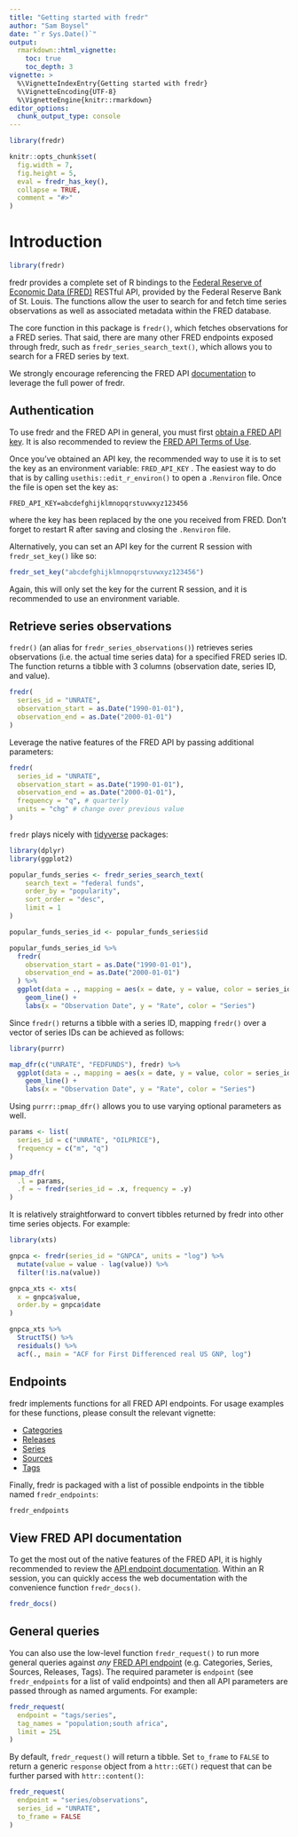 ```yaml
---
title: "Getting started with fredr"
author: "Sam Boysel"
date: "`r Sys.Date()`"
output: 
  rmarkdown::html_vignette:
    toc: true
    toc_depth: 3
vignette: >
  %\VignetteIndexEntry{Getting started with fredr}
  %\VignetteEncoding{UTF-8}
  %\VignetteEngine{knitr::rmarkdown}
editor_options: 
  chunk_output_type: console
---
```


```r
library(fredr)

knitr::opts_chunk$set(
  fig.width = 7,
  fig.height = 5,
  eval = fredr_has_key(),
  collapse = TRUE,
  comment = "#>"
)
```

# Introduction

```r
library(fredr)
```

fredr provides a complete set of R bindings to the [Federal Reserve of Economic Data (FRED)](https://fred.stlouisfed.org/) RESTful API, provided by the Federal Reserve Bank of St. Louis. The functions allow the user to search for and fetch time series observations as well as associated metadata within the FRED database.

The core function in this package is `fredr()`, which fetches observations for a FRED series. That said, there are many other FRED endpoints exposed through fredr, such as `fredr_series_search_text()`, which allows you to search for a FRED series by text.

We strongly encourage referencing the FRED API [documentation](https://fred.stlouisfed.org/docs/api/fred/) to leverage the full power of fredr.

## Authentication

To use fredr and the FRED API in general, you must first [obtain a FRED API key](https://research.stlouisfed.org/docs/api/api_key.html). It is also recommended to review the [FRED API Terms of Use](https://research.stlouisfed.org/docs/api/terms_of_use.html).

Once you've obtained an API key, the recommended way to use it is to set the key as an environment variable: `FRED_API_KEY` . The easiest way to do that is by calling `usethis::edit_r_environ()` to open a `.Renviron` file. Once the file is open set the key as:

    FRED_API_KEY=abcdefghijklmnopqrstuvwxyz123456

where the key has been replaced by the one you received from FRED. Don't forget to restart R after saving and closing the `.Renviron` file.

Alternatively, you can set an API key for the current R session with `fredr_set_key()` like so:

```r
fredr_set_key("abcdefghijklmnopqrstuvwxyz123456")
```

Again, this will only set the key for the current R session, and it is recommended to use an environment variable.

## Retrieve series observations

`fredr()` (an alias for `fredr_series_observations()`) retrieves series observations (i.e. the actual time series data) for a specified FRED series ID. The function returns a tibble with 3 columns (observation date, series ID, and value).

```r
fredr(
  series_id = "UNRATE",
  observation_start = as.Date("1990-01-01"),
  observation_end = as.Date("2000-01-01")
)
```

Leverage the native features of the FRED API by passing additional parameters:

```r
fredr(
  series_id = "UNRATE",
  observation_start = as.Date("1990-01-01"),
  observation_end = as.Date("2000-01-01"),
  frequency = "q", # quarterly
  units = "chg" # change over previous value
)
```

`fredr` plays nicely with [tidyverse](https://www.tidyverse.org/) packages:

```r
library(dplyr)
library(ggplot2)

popular_funds_series <- fredr_series_search_text(
    search_text = "federal funds",
    order_by = "popularity",
    sort_order = "desc",
    limit = 1
)

popular_funds_series_id <- popular_funds_series$id

popular_funds_series_id %>%
  fredr(
    observation_start = as.Date("1990-01-01"),
    observation_end = as.Date("2000-01-01")
  ) %>%
  ggplot(data = ., mapping = aes(x = date, y = value, color = series_id)) +
    geom_line() +
    labs(x = "Observation Date", y = "Rate", color = "Series")
```

Since `fredr()` returns a tibble with a series ID, mapping `fredr()` over a vector of series IDs can be achieved as follows:

```r
library(purrr)

map_dfr(c("UNRATE", "FEDFUNDS"), fredr) %>%
  ggplot(data = ., mapping = aes(x = date, y = value, color = series_id)) +
    geom_line() +
    labs(x = "Observation Date", y = "Rate", color = "Series")
```

Using `purrr::pmap_dfr()` allows you to use varying optional parameters as well.

```r
params <- list(
  series_id = c("UNRATE", "OILPRICE"),
  frequency = c("m", "q")
)

pmap_dfr(
  .l = params,
  .f = ~ fredr(series_id = .x, frequency = .y)
)
```

It is relatively straightforward to convert tibbles returned by fredr into other time series objects. For example:

```r
library(xts)

gnpca <- fredr(series_id = "GNPCA", units = "log") %>%
  mutate(value = value - lag(value)) %>%
  filter(!is.na(value))

gnpca_xts <- xts(
  x = gnpca$value,
  order.by = gnpca$date
)

gnpca_xts %>%
  StructTS() %>%
  residuals() %>%
  acf(., main = "ACF for First Differenced real US GNP, log")
```

## Endpoints

fredr implements functions for all FRED API endpoints. For usage examples for these functions, please consult the relevant vignette:

-   [Categories](http://sboysel.github.io/fredr/articles/fredr-categories.html)
-   [Releases](http://sboysel.github.io/fredr/articles/fredr-releases.html)
-   [Series](http://sboysel.github.io/fredr/articles/fredr-series.html)
-   [Sources](http://sboysel.github.io/fredr/articles/fredr-sources.html)
-   [Tags](http://sboysel.github.io/fredr/articles/fredr-tags.html)

Finally, fredr is packaged with a list of possible endpoints in the tibble named `fredr_endpoints`:

```r
fredr_endpoints
```

## View FRED API documentation

To get the most out of the native features of the FRED API, it is highly recommended to review the [API endpoint documentation](https://fred.stlouisfed.org/docs/api/fred/). Within an R session, you can quickly access the web documentation with the convenience function `fredr_docs()`.

```r
fredr_docs()
```

## General queries

You can also use the low-level function `fredr_request()` to run more general queries against *any* [FRED API endpoint](https://fred.stlouisfed.org/docs/api/fred/) (e.g. Categories, Series, Sources, Releases, Tags). The required parameter is `endpoint` (see `fredr_endpoints` for a list of valid endpoints) and then all API parameters are passed through as named arguments. For example:

```r
fredr_request(
  endpoint = "tags/series", 
  tag_names = "population;south africa", 
  limit = 25L
)
```

By default, `fredr_request()` will return a tibble. Set `to_frame` to `FALSE` to return a generic `response` object from a `httr::GET()` request that can be further parsed with `httr::content()`:

```r
fredr_request(
  endpoint = "series/observations",
  series_id = "UNRATE",
  to_frame = FALSE
)
```
